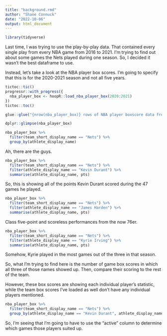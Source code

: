 ```yaml
---
title: "background.rmd"
author: "Shane Connuck"
date: "2022-10-06"
output: html_document
---
```

```r
library(tidyverse)
```
Last time, I was trying to use the play-by-play data. That contained every single play from every NBA game from 2016 to 2021. I'm trying to find out about some games the Nets played during one season. So, I decided it wasn't the best dataframe to use.

Instead, let's take a look at the NBA player box scores. I'm going to specify that this is for the 2020-2021 season and not all five years.
```r
tictoc::tic()
progressr::with_progress({
  nba_player_box <- hoopR::load_nba_player_box(2020:2021)
})
tictoc::toc()
```
```r
glue::glue("{nrow(nba_player_box)} rows of NBA player boxscore data from {length(unique(nba_player_box$game_id))} games.")
```

```r
dplyr::glimpse(nba_player_box)
```
```r
nba_player_box %>% 
  filter(team_short_display_name == "Nets") %>% 
  group_by(athlete_display_name)
```
Ah, there are the guys.
```r
nba_player_box %>% 
  filter(team_short_display_name == "Nets") %>% 
  filter(athlete_display_name == "Kevin Durant") %>% 
  summarise(athlete_display_name, pts)
```
So, this is showing all of the points Kevin Durant scored during the 47 games he played.
```r
nba_player_box %>% 
  filter(team_short_display_name == "Nets") %>% 
  filter(athlete_display_name == "James Harden") %>% 
  summarise(athlete_display_name, pts)
```
Class five-point and scoreless performances from the now 76er.
```r
nba_player_box %>% 
  filter(team_short_display_name == "Nets") %>% 
  filter(athlete_display_name == "Kyrie Irving") %>% 
  summarise(athlete_display_name, pts)
```
Somehow, Kyrie played in the most games out of the three in that season.

So, what I'm trying to find here is the number of game box scores in which all three of those names showed up. Then, compare their scoring to the rest of the team.

However, these box scores are showing each individual player's statistic, while the team box scores I've loaded as well don't have any individual players mentioned.
```r
nba_player_box %>% 
  filter(team_short_display_name == "Nets") %>% 
  group_by(athlete_display_name == "Kevin Durant", athlete_display_name == "Kyrie Irving", athlete_display_name == "James Harden", active == "FALSE")
```
So, I'm seeing that I'm going to have to use the "active" column to determine which games those players suited up.